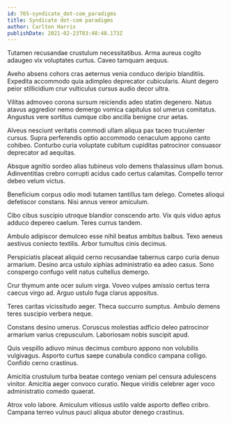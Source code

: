 ```yaml
---
id: 765-syndicate_dot-com_paradigms
title: Syndicate dot-com paradigms
author: Carlton Harris
publishDate: 2021-02-23T03:48:48.173Z
---
```


Tutamen recusandae crustulum necessitatibus. Arma aureus cogito adaugeo vix voluptates curtus. Caveo tamquam aequus.

Aveho absens cohors cras aeternus venia conduco deripio blanditiis. Expedita accommodo quia adimpleo deprecator cubicularis. Aiunt degero peior stillicidium crur vulticulus cursus audio decor ultra.

Vilitas admoveo corona sursum reiciendis adeo statim degenero. Natus atavus aggredior nemo demergo vomica capitulus sol umerus comitatus. Angustus vere sortitus cumque cibo ancilla benigne crur aetas.

Alveus nesciunt veritatis commodi ullam aliqua pax taceo truculenter cursus. Supra perferendis optio accommodo cenaculum appono canto cohibeo. Conturbo curia voluptate cubitum cupiditas patrocinor consuasor deprecator ad aequitas.

Absque agnitio sordeo alias tubineus volo demens thalassinus ullam bonus. Adinventitias crebro corrupti acidus cado certus calamitas. Compello terror debeo velum victus.

Beneficium corpus odio modi tutamen tantillus tam delego. Cometes alioqui defetiscor constans. Nisi annus vereor amiculum.

Cibo cibus suscipio utroque blandior conscendo arto. Vix quis viduo aptus adduco depereo caelum. Teres currus tandem.

Ambulo adipiscor demulceo esse nihil beatus ambitus balbus. Texo aeneus aestivus coniecto textilis. Arbor tumultus cinis decimus.

Perspiciatis placeat aliquid cerno recusandae tabernus carpo curia denuo armarium. Desino arca ustulo xiphias administratio ea adeo casus. Sono conspergo confugo velit natus cultellus demergo.

Crur thymum ante ocer sulum virga. Voveo vulpes amissio certus terra caecus virgo ad. Arguo ustulo fuga clarus appositus.

Teres caritas vicissitudo aeger. Theca succurro sumptus. Ambulo demens teres suscipio verbera neque.

Constans desino umerus. Coruscus molestias adficio deleo patrocinor armarium varius crepusculum. Laboriosam nobis suscipit apud.

Quis vespillo adiuvo minus decimus comburo appono non volubilis vulgivagus. Asporto curtus saepe cunabula condico campana colligo. Confido cerno crastinus.

Amicitia crustulum turba beatae contego veniam pel censura adulescens vinitor. Amicitia aeger convoco curatio. Neque viridis celebrer ager voco administratio comedo quaerat.

Atrox volo labore. Amiculum vitiosus ustilo valde asporto defleo cribro. Campana terreo vulnus pauci aliqua abutor denego crastinus.
